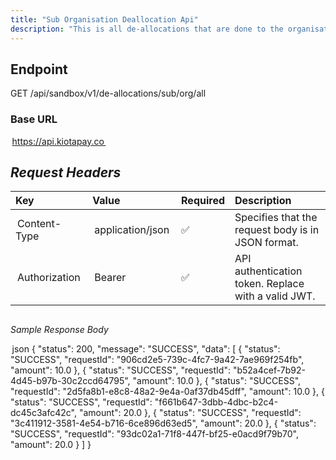 ```yaml
---
title: "Sub Organisation Deallocation Api"
description: "This is all de-allocations that are done to the organisation itself "
---
```


## Endpoint

GET /api/sandbox/v1/de-allocations/sub/org/all

### Base URL

⁠ https://api.kiotapay.co ⁠

## *Request Headers*

| Key             | Value                 | Required | Description                                                        |
| :-------------- | :-------------------- | :------- | :----------------------------------------------------------------- |
| ⁠ Content-Type ⁠  | ⁠ application/json ⁠    | ✅        | Specifies that the request body is in JSON format.                 |
| ⁠ Authorization ⁠ | ⁠ Bearer <your-token> ⁠ | ✅        | API authentication token. Replace ⁠ <your-token> ⁠ with a valid JWT. |

## 

*Sample Response Body*

⁠ json
{
    "status": 200,
    "message": "SUCCESS",
    "data": [
        {
            "status": "SUCCESS",
            "requestId": "906cd2e5-739c-4fc7-9a42-7ae969f254fb",
            "amount": 10.0
        },
        {
            "status": "SUCCESS",
            "requestId": "b52a4cef-7b92-4d45-b97b-30c2ccd64795",
            "amount": 10.0
        },
        {
            "status": "SUCCESS",
            "requestId": "2d5fa8b1-e8c8-48a2-9e4a-0af37db45dff",
            "amount": 10.0
        },
        {
            "status": "SUCCESS",
            "requestId": "f661b647-3dbb-4dbc-b2c4-dc45c3afc42c",
            "amount": 20.0
        },
        {
            "status": "SUCCESS",
            "requestId": "3c411912-3581-4e54-b716-6ce896d63ed5",
            "amount": 20.0
        },
        {
            "status": "SUCCESS",
            "requestId": "93dc02a1-71f8-447f-bf25-e0acd9f79b70",
            "amount": 20.0
        }
    ]
}
 ⁠